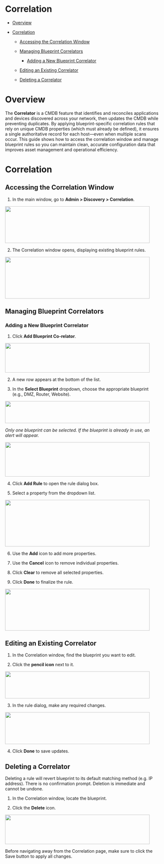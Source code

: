 # Correlation

- [Overview](#Correlation-Overview)

- [Correlation](#Correlation-Correlation)

  - [Accessing the Correlation Window](#Correlation-AccessingtheCorrelationWind)

  - [Managing Blueprint Correlators](#Correlation-ManagingBlueprintCorrelator)

    - [Adding a New Blueprint Correlator](#Correlation-AddingaNewBlueprintCorrelat)

  - [Editing an Existing Correlator](#Correlation-EditinganExistingCorrelator)

  - [Deleting a Correlator](#Correlation-DeletingaCorrelator)

# Overview

The **Correlator** is a CMDB feature that identifies and reconciles applications and devices discovered across your network, then updates the CMDB while preventing duplicates. By applying blueprint-specific correlation rules that rely on unique CMDB properties (which must already be defined), it ensures a single authoritative record for each host—even when multiple scans occur. This guide shows how to access the correlation window and manage blueprint rules so you can maintain clean, accurate configuration data that improves asset management and operational efficiency.

# Correlation

## Accessing the Correlation Window

1.  In the main window, go to **Admin \> Discovery \> Correlation**.

<img src="/assets/images/Correlation/media/image1-1.png" style="width:4.91667in;height:1.25in" />

2.  The Correlation window opens, displaying existing blueprint rules.

<img src="/assets/images/Correlation/media/image2-1.png" style="width:4.91667in;height:1.41667in" />

## Managing Blueprint Correlators

### Adding a New Blueprint Correlator

1.  Click **Add Blueprint Co-relator**.

<img src="/assets/images/Correlation/media/image3.png" style="width:4.91667in;height:1in" />

2.  A new row appears at the bottom of the list.

3.  In the **Select Blueprint** dropdown, choose the appropriate blueprint (e.g., DMZ, Router, Website).

<img src="/assets/images/Correlation/media/image4.png" style="width:4.91667in;height:0.75in" />

*Only one blueprint can be selected. If the blueprint is already in use, an alert will appear.*

<img src="/assets/images/Correlation/media/image5-1.png" style="width:4.91667in;height:1.16667in" />

4.  Click **Add Rule** to open the rule dialog box.

5.  Select a property from the dropdown list.

<img src="/assets/images/Correlation/media/image6-1.png" style="width:4.91667in;height:1.58333in" />

6.  Use the **Add** icon to add more properties.

7.  Use the **Cancel** icon to remove individual properties.

8.  Click **Clear** to remove all selected properties.

9.  Click **Done** to finalize the rule.

<img src="/assets/images/Correlation/media/image7-1.png" style="width:4.91667in;height:1.41667in" />

## Editing an Existing Correlator

1.  In the Correlation window, find the blueprint you want to edit.

2.  Click the **pencil icon** next to it.

<img src="/assets/images/Correlation/media/image8.png" style="width:4.91667in;height:0.91667in" />

3.  In the rule dialog, make any required changes.

<img src="/assets/images/Correlation/media/image9.png" style="width:4.91667in;height:1.08333in" />

4.  Click **Done** to save updates.

## Deleting a Correlator

Deleting a rule will revert blueprint to its default matching method (e.g. IP address). There is no confirmation prompt. Deletion is immediate and cannot be undone.

1.  In the Correlation window, locate the blueprint.

2.  Click the **Delete** icon.

<img src="/assets/images/Correlation/media/image10.png" style="width:4.91667in;height:1in" />

Before navigating away from the Correlation page, make sure to click the Save button to apply all changes.
